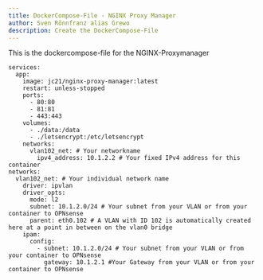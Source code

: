 ```yaml
---
title: DockerCompose-File - NGINX Proxy Manager 
author: Sven Rönnfranz alias Grewo
description: Create the DockerCompose-File
---
```

This is the dockercompose-file for the NGINX-Proxymanager

```
services:
  app:
    image: jc21/nginx-proxy-manager:latest
    restart: unless-stopped
    ports:
      - 80:80
      - 81:81
      - 443:443
    volumes:
      - ./data:/data
      - ./letsencrypt:/etc/letsencrypt
    networks:
      vlan102_net: # Your networkname
        ipv4_address: 10.1.2.2 # Your fixed IPv4 address for this container 
networks:
  vlan102_net: # Your individual network name
    driver: ipvlan
    driver_opts:
      mode: l2
      subnet: 10.1.2.0/24 # Your subnet from your VLAN or from your container to OPNsense
      parent: eth0.102 # A VLAN with ID 102 is automatically created here at a point in between on the vlan0 bridge
    ipam:
      config:
        - subnet: 10.1.2.0/24 # Your subnet from your VLAN or from your container to OPNsense
          gateway: 10.1.2.1 #Your Gateway from your VLAN or from your container to OPNsense
```

